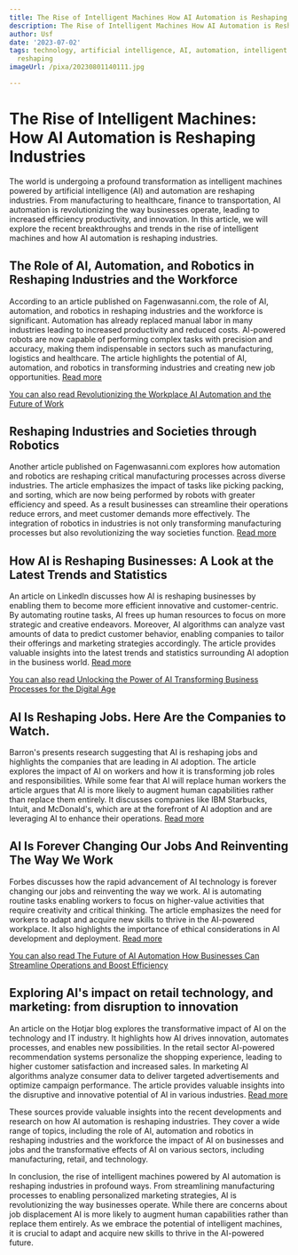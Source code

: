 ```yaml
---
title: The Rise of Intelligent Machines How AI Automation is Reshaping Industries
description: The Rise of Intelligent Machines How AI Automation is Reshaping Industries
author: Usf
date: '2023-07-02'
tags: technology, artificial intelligence, AI, automation, intelligent machines, industries,
  reshaping
imageUrl: /pixa/20230801140111.jpg

---
```

# The Rise of Intelligent Machines: How AI Automation is Reshaping Industries

The world  is undergoing a profound transformation as intelligent machines powered by artificial intelligence (AI) and automation are reshaping industries. From manufacturing to healthcare, finance  to transportation, AI automation is revolutionizing the way businesses operate, leading to increased efficiency productivity,  and innovation. In this article, we will  explore the recent breakthroughs and trends in the rise of intelligent machines and how AI automation is reshaping industries.

## The Role of AI, Automation, and Robotics in Reshaping Industries and the Workforce

According to an article published on  Fagenwasanni.com, the role of AI, automation, and  robotics in reshaping industries and the workforce  is significant. Automation has  already replaced manual labor in many industries leading to increased productivity and reduced costs. AI-powered robots are now capable of performing complex tasks with precision and accuracy, making them indispensable in  sectors such as manufacturing, logistics and healthcare. The article highlights the potential of AI, automation,  and  robotics in transforming industries  and creating new job opportunities. [Read more](https://fagenwasanni.com/news/the-role-of-ai-automation-and-robotics-in-reshaping-industries-and-the-workforce/84300/)

[You can also  read Revolutionizing the Workplace AI  Automation and the Future of Work](Revolutionizing%20the%20Workplace%20AI%20Automation%20and%20the%20Future%20of%20Work)


## Reshaping Industries and Societies through Robotics

Another article published on Fagenwasanni.com explores how automation  and robotics are reshaping critical manufacturing processes across diverse industries. The  article emphasizes the impact of  tasks like  picking packing, and sorting, which are now being performed by robots with greater efficiency  and speed. As a result businesses can streamline their  operations reduce errors, and meet  customer demands more effectively. The integration of  robotics in industries is not only transforming manufacturing  processes but also revolutionizing the  way societies function. [Read more](https://fagenwasanni.com/news/reshaping-industries-and-societies-through-robotics/92936/)

## How AI is Reshaping Businesses: A Look at the Latest Trends and Statistics

An article on LinkedIn discusses how AI  is reshaping businesses by enabling them to become more efficient innovative and customer-centric. By  automating routine tasks, AI frees  up human resources  to focus on more strategic and creative endeavors. Moreover, AI algorithms  can analyze vast amounts of data to predict customer behavior, enabling companies to tailor their offerings  and marketing strategies accordingly. The article provides  valuable insights into the latest trends and statistics surrounding AI adoption in  the business world.  [Read  more](https://www.linkedin.com/pulse/how-ai-reshaping-businesses-look-latest-trends-statistics-findaso)

[You can also  read Unlocking  the Power of AI Transforming Business  Processes for the Digital Age](Unlocking%20the%20Power%20of%20AI%20Transforming%20Business%20Processes%20for%20the%20Digital%20Age)


## AI Is  Reshaping Jobs. Here Are the Companies to Watch.

Barron's presents research suggesting that AI is reshaping jobs and highlights the companies that are leading in AI adoption. The article explores the impact of AI on workers and how  it is transforming  job roles and responsibilities. While some fear that AI will replace human workers the article argues that  AI  is more likely to augment human capabilities rather than replace them entirely. It discusses companies like IBM  Starbucks, Intuit, and McDonald's, which are at the forefront of AI adoption and are leveraging AI to enhance their operations. [Read more](https://www.barrons.com/articles/ai-most-least-exposure-ibm-starbucks-intuit-mcdonalds-64851053)

## AI  Is Forever Changing Our  Jobs And Reinventing The Way We Work

Forbes  discusses how the  rapid advancement of AI  technology is forever changing our jobs and reinventing the way we work. AI is automating routine tasks enabling workers  to focus on higher-value activities that require creativity and critical thinking. The article emphasizes the need for workers to adapt and  acquire new skills  to thrive in the AI-powered workplace.  It also highlights the importance  of ethical considerations  in AI development and deployment.  [Read more](https://www.forbes.com/sites/markminevich/2023/03/31/ai-is-forever-changing-our-jobs-and-reinventing-the-way-we-work/?sh=735f05183c5e)

[You can also  read The Future of AI Automation How  Businesses Can Streamline Operations and Boost Efficiency](The%20Future%20of%20AI%20Automation%20How%20Businesses%20Can%20Streamline%20Operations%20and%20Boost%20Efficiency)


## Exploring AI's impact on retail technology, and marketing: from disruption to innovation

An article on the Hotjar blog explores  the  transformative impact of AI on the technology and IT industry. It highlights how AI drives innovation, automates processes, and enables new possibilities.  In  the retail sector AI-powered recommendation systems  personalize the shopping  experience,  leading to higher customer satisfaction and increased sales. In marketing AI algorithms analyze consumer data to deliver targeted advertisements and optimize campaign performance. The article provides valuable insights into the disruptive and innovative potential of AI in various industries. [Read more](https://www.hotjar.com/blog/ai-impact-industries-2/)

These sources provide valuable insights into the recent developments and research on how AI  automation is  reshaping industries. They cover  a wide  range of topics, including  the role of AI, automation and robotics in reshaping industries and the workforce  the impact of AI on businesses and jobs  and the  transformative effects of AI on various sectors, including manufacturing, retail, and technology.

In conclusion, the rise of intelligent machines powered  by AI automation is reshaping  industries in profound ways. From streamlining manufacturing processes to enabling personalized marketing strategies, AI is revolutionizing the way  businesses operate. While there are  concerns about job displacement AI is more  likely to augment human capabilities rather than replace them entirely. As we embrace the potential of intelligent machines, it is crucial  to adapt and acquire new skills to  thrive in the AI-powered  future.
